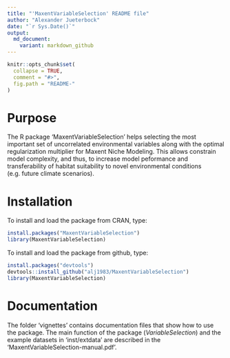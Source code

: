 ```yaml
---
title: "'MaxentVariableSelection' README file" 
author: "Alexander Jueterbock"
date: "`r Sys.Date()`"
output:
  md_document:
    variant: markdown_github
---
```


<!-- README.md is generated from README.Rmd. Please edit that file -->

```r
knitr::opts_chunk$set(
  collapse = TRUE,
  comment = "#>",
  fig.path = "README-"
)
```
# Purpose

The R package 'MaxentVariableSelection' helps selecting the most
important set of uncorrelated environmental variables along with the
optimal regularization multiplier for Maxent Niche Modeling. This
allows constrain model complexity, and thus, to increase model
peformance and transferability of habitat suitability to novel
environmental conditions (e.g. future climate scenarios).

# Installation

To install and load the package from CRAN, type:

```r
install.packages("MaxentVariableSelection")
library(MaxentVariableSelection)
```

To install and load the package from github, type:

```r
install.packages("devtools") 
devtools::install_github("alj1983/MaxentVariableSelection")
library(MaxentVariableSelection)
```
# Documentation

The folder 'vignettes' contains documentation files that show how to
use the package. The main function of the package
(*VariableSelection*) and the example datasets in 'inst/extdata' are
described in the 'MaxentVariableSelection-manual.pdf'.
